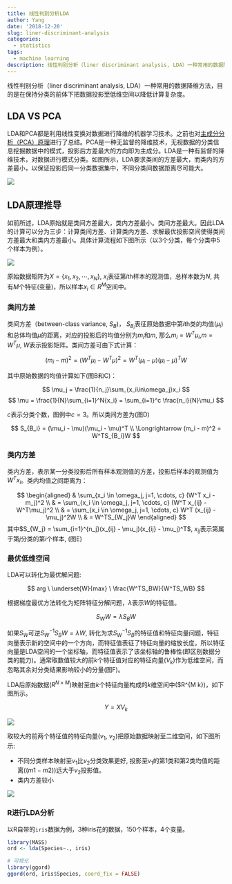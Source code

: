 ```yaml
---
title: 线性判别分析LDA
author: Yang
date: '2018-12-20'
slug: liner-discriminant-analysis
categories:
  - statistics
tags:
  - machine learning
description: 线性判别分析（liner discriminant analysis, LDA）一种常用的数据降维方法，目的是在保持分类的前体下把数据投影至低维空间以降低计算复杂度。
---
```


线性判别分析（liner discriminant analysis, LDA）一种常用的数据降维方法，目的是在保持分类的前体下把数据投影至低维空间以降低计算复杂度。

## LDA VS PCA 

LDA和PCA都是利用线性变换对数据进行降维的机器学习技术。之前也对[主成分分析（PCA）原理](`r blogdown::shortcode("relref", "2018-12-18-principle-component-analysis.zh.html")`)进行了总结。PCA是一种无监督的降维技术，无视数据的分类信息挖掘数据中的模式，投影后方差最大的方向即为主成分。LDA是一种有监督的降维技术，对数据进行模式分类。如图所示，LDA要求类间的方差最大，而类内的方差最小，以保证投影后同一分类数据集中，不同分类间数据距离尽可能大。

![](/post/2018-12-20-liner-discriminant-analysis.zh_files/lda_pca.png)

## LDA原理推导


如前所述，LDA原始就是类间方差最大，类内方差最小。类间方差最大。因此LDA的计算可以分为三步：计算类间方差、计算类内方差、求解最优投影空间使得类间方差最大和类内方差最小。具体计算流程如下图所示（以3个分类，每个分类中5个样本为例）。

![](/post/2018-12-20-liner-discriminant-analysis.zh_files/lda_step.png)

原始数据矩阵为$X = \{x_1, x_2, \cdots, x_N\}$, $x_i$表征第$i$th样本的观测值，总样本数为$N$, 共有$M$个特征(变量)，所以样本$x_i \in R^M$空间中。

### **类间方差**

类间方差（between-class variance, $S_B$)， $S_{B_i}$表征原始数据中第$i$th类的均值($\mu_i$)和总体均值$\mu$的距离，对应的投影后的均值分别为$m_i$和$m$, 那么$m_i = W^T\mu_i$,$m = W^T\mu$, $W$表示投影矩阵。类间方差可由下式计算：

$$
(m_i - m)^2 = (W^T\mu_i - W^T\mu)^2 = W^T(\mu_i - \mu)(\mu_i - \mu)^TW
$$

其中原始数据的均值计算如下(图B和C)：

$$
\mu_j = \frac{1}{n_j}\sum_{x_i\in\omega_j}x_i
$$
$$
\mu = \frac{1}{N}\sum_{i=1}^N{x_i} = \sum_{i=1}^c
\frac{n_i}{N}\mu_i
$$

$c$表示分类个数，图例中$c=3$。所以类间方差为(图D)

$$ 
S_{B_i} = (\mu_i - \mu)(\mu_i - \mu)^T   \\
\Longrightarrow (m_i - m)^2 = W^TS_{B_i}W
$$

### 类内方差

类内方差，表示某一分类投影后所有样本观测值的方差，投影后样本的观测值为$W^Tx_i$。类内均值之间距离为：

$$
\begin{aligned}
& \sum_{x_i \in \omega_j, j=1, \cdots, c} (W^T x_i - m_j)^2 \\
& = \sum_{x_i \in \omega_j, j=1, \cdots, c} (W^T x_{ij} - W^T\mu_j)^2 \\
& = \sum_{x_i \in \omega_j, j=1, \cdots, c} W^T (x_{ij} - \mu_j)^2W \\
& = W^TS_{W_j}W
\end{aligned}
$$
其中$S_{W_j} = \sum_{i=1}^{n_j}(x_{ij} - \mu_j)(x_{ij} - \mu_j)^T$, $x_{ij}$表示第属于第$j$分类的第$i$个样本, (图E)

### 最优低维空间

LDA可以转化为最优解问题:

$$
arg \ \underset{W}{max} \ \frac{W^TS_BW}{W^TS_WB}
$$

根据梯度最优方法转化为矩阵特征分解问题，$\lambda$表示$W$的特征值。

$$
S_WW = \lambda S_BW
$$

如果$S_W$可逆$S_W^{-1}S_BW=\lambda W$, 转化为求$S_W^{-1}S_B$的特征值和特征向量问题，特征向量表示新的空间中的一个方向，而特征值表征了特征向量的缩放长度。所以特征向量是LDA空间的一个坐标轴，而特征值表示了该坐标轴的鲁棒性(即区别数据分类的能力)。通常取数值较大的前$k$个特征值对应的特征向量($V_k$)作为低维空间，而忽略其余对分类结果影响较小的分量(图F)。

LDA后原始数据($R^{N \times M}$)映射至由$k$个特征向量构成的$k$维空间中($R^{M \times k})，如下图所示。

$$
Y = XV_k
$$

![](/post/2018-12-20-liner-discriminant-analysis.zh_files/lda_res.png)

取较大的前两个特征值的特征向量($v_1$, $v_2$)把原始数据映射至二维空间，如下图所示:

- 不同分类样本映射至$v_1$比$v_2$分类效果更好, 投影至$v_1$的第1类和第2类均值的距离($(m1-m2)$)远大于$v_2$投影值。
- 类内方差较小

![](/post/2018-12-20-liner-discriminant-analysis.zh_files/lda_2d.png)

### R进行LDA分析


以R自带的`iris`数据为例，3种iris花的数据，150个样本，4个变量。

```R
library(MASS)
ord <- lda(Species~., iris)

# 可视化
library(ggord)
ggord(ord, iris$Species, coord_fix = FALSE)
```
